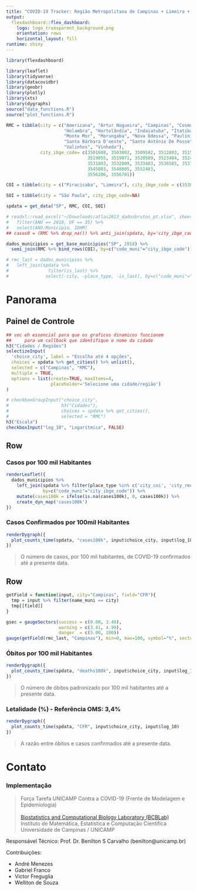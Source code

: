 ```yaml
---
title: "COVID-19 Tracker: Região Metropolitana de Campinas + Limeira + Piracicaba"
output: 
  flexdashboard::flex_dashboard:
    logo: logo_transparent_background.png
    orientation: rows
    horizontal_layout: fill
runtime: shiny
---
```


```r
library(flexdashboard)
```

```r
library(leaflet)
library(tidyverse)
library(datacovidbr)
library(geobr)
library(plotly)
library(xts)
library(dygraphs)
source("data_functions.R")
source("plot_functions.R")

RMC = tibble(city = c("Americana", "Artur Nogueira", "Campinas", "Cosmópolis", "Engenheiro Coelho",
                      "Holambra", "Hortolândia", "Indaiatuba", "Itatiba", "Jaguariúna",
                      "Monte Mor", "Morungaba", "Nova Odessa", "Paulínia", "Pedreira",
                      "Santa Bárbara D'oeste", "Santo Antônio De Posse", "Sumaré",
                      "Valinhos", "Vinhedo"),
             city_ibge_code= c(3501608, 3503802, 3509502, 3512803, 3515152,
                               3519055, 3519071, 3520509, 3523404, 3524709,
                               3531803, 3532009, 3533403, 3536505, 3537107,
                               3545803, 3548005, 3552403,
                               3556206, 3556701))

COI = tibble(city = c("Piracicaba", "Limeira"), city_ibge_code = c(3538709, 3526902))

SOI = tibble(city = "São Paulo", city_ibge_code=NA)

spdata = get_data("SP", RMC, COI, SOI)

# readxl::read_excel("~/Downloads/atlas2013_dadosbrutos_pt.xlsx", sheet=2) %>%
#   filter(ANO == 2010, UF == 35) %>% 
#   select(ANO:Município, IDHM)
## casos0 = (RMC %>% drop_na()) %>% anti_join(spdata, by='city_ibge_code')

dados_municipios = get_base_municipios("SP", 2018) %>% 
  semi_join(RMC %>% bind_rows(COI), by=c("code_muni"="city_ibge_code"))

# rmc_last = dados_municipios %>%
#   left_join(spdata %>%
#               filter(is_last) %>% 
#              select(-city, -place_type, -is_last), by=c("code_muni"="city_ibge_code"))
```


Panorama
==============================================


Painel de Controle {.sidebar}
-----------------------------------------------------------------------

```r
## vec eh essencial para que os graficos dinamicos funcionem
##     para um callback que identifique o nome da cidade
h3("Cidades / Regiões")
selectizeInput(
  'choice_city', label = "Escolha até 4 opções",
  choices = spdata %>% get_cities() %>% unlist(),
  selected = c("Campinas", "RMC"),
  multiple = TRUE,
  options = list(create=TRUE, maxItems=4,
                 placeholder='Selecione uma cidade/região')
)

# checkboxGroupInput("choice_city",
#                    h3("Cidades"),
#                    choices = spdata %>% get_cities(),
#                    selected = "RMC")
h3("Escala")
checkboxInput("log_10", "Logarítmica", FALSE)
```

Row
-----------------------------------------------------------------------

### Casos por 100 mil Habitantes

```r
renderLeaflet({
  dados_municipios %>%
    left_join(spdata %>% filter(place_type %in% c('city_coi', 'city_rmc'), is_last),
              by=c("code_muni"="city_ibge_code")) %>%
    mutate(cases100k = ifelse(is.na(cases100k), 0, cases100k)) %>% 
    create_dyn_map('cases100k')
})
```

### Casos Confirmados por 100mil Habitantes

```r
renderDygraph({
  plot_counts_time(spdata, "cases100k", input$choice_city, input$log_10)
})
```


> O número de casos, por 100 mil habitantes, de COVID-19 confirmados até a presente data.

Row
-----------------------------------------------------------------------

<!-- ### Taxa de Fatalidade: Campinas (Ref. OMS = 3.4%) -->

```r
getField = function(input, city="Campinas", field="CFR"){
  tmp = input %>% filter(name_muni == city)
  tmp[[field]]
}

gsec = gaugeSectors(success = c(0.00, 3.40),
                    warning = c(3.41, 4.99),
                    danger  = c(5.00, 100))
gauge(getField(rmc_last, "Campinas"), min=0, max=100, symbol="%", sectors = gsec)
```


### Óbitos por 100 mil Habitantes

```r
renderDygraph({
  plot_counts_time(spdata, "deaths100k", input$choice_city, input$log_10)
})
```

> O número de óbitos padronizado por 100 mil habitantes até a presente data.

### Letalidade (%) - Referência OMS: 3,4%

```r
renderDygraph({
  plot_counts_time(spdata, "CFR", input$choice_city, input$log_10)
})
```

> A razão entre óbitos e casos confirmados até a presente data.

Contato
==============================================

### Implementação

>Força Tarefa UNICAMP Contra a COVID-19 (Frente de Modelagem e Epidemiologia)<br/><br/>
>[Biostatistics and Computational Biology Laboratory (BCBLab)](https://www.bcblab.org)<br/>
>Instituto de Matemática, Estatística e Computação Científica<br/>
>Universidade de Campinas / UNICAMP<br/>


Responsável Técnico: Prof. Dr. Benilton S Carvalho (benilton@unicamp.br)

Contribuições:

  - André Menezes
  - Gabriel Franco
  - Victor Freguglia
  - Welliton de Souza